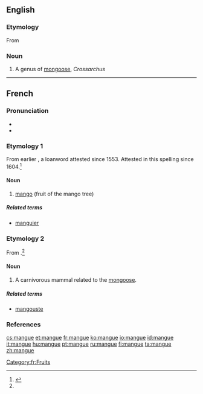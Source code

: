 {{also|Mangue}}
==English==

===Etymology===
From {{etyl|fr}} {{term|manger|lang=fr}}

===Noun===
{{en-noun}}

# A genus of [[mongoose]], ''Crossarchus''

----
==French==
{{wikipedia|lang=fr}}

===Pronunciation===
* {{IPA|/mɑ̃ɡ/|lang=fr}}
* {{audio|Fr-mangue.ogg|mangue}}

===Etymology 1===
From earlier {{term|manga}}, a loanword attested since 1553. Attested in this spelling since 1604.<ref name="TLFi">{{R:TLFi}}</ref>

====Noun====
{{fr-noun|f}}

# [[mango]] (fruit of the mango tree)

=====Related terms=====
*[[manguier]]

===Etymology 2===
From {{term|mangouste||mongoose}}.<ref name="TLFi"/>

====Noun====
{{fr-noun|f}}

# A carnivorous mammal related to the [[mongoose]].

=====Related terms=====
* [[mangouste]]

===References===
<references/>

[[Category:fr:Fruits]]

[[cs:mangue]]
[[et:mangue]]
[[fr:mangue]]
[[ko:mangue]]
[[io:mangue]]
[[id:mangue]]
[[it:mangue]]
[[hu:mangue]]
[[pt:mangue]]
[[ru:mangue]]
[[fi:mangue]]
[[ta:mangue]]
[[zh:mangue]]